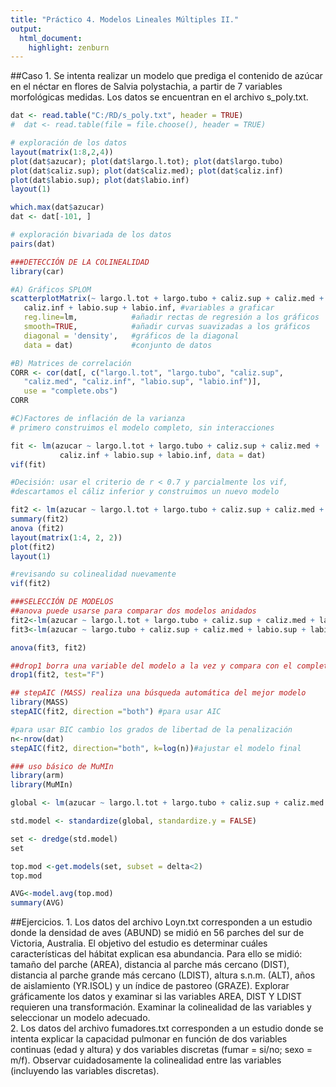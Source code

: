 ```yaml
---
title: "Práctico 4. Modelos Lineales Múltiples II."
output: 
  html_document:
    highlight: zenburn
---
```


##Caso 1.
Se intenta realizar un modelo que prediga el contenido de azúcar en el néctar en flores de Salvia polystachia, a partir de 7 variables morfológicas medidas. Los datos se encuentran en el archivo  s_poly.txt.

```r
dat <- read.table("C:/RD/s_poly.txt", header = TRUE)
#  dat <- read.table(file = file.choose(), header = TRUE)

# exploración de los datos
layout(matrix(1:8,2,4))
plot(dat$azucar); plot(dat$largo.l.tot); plot(dat$largo.tubo) 
plot(dat$caliz.sup); plot(dat$caliz.med); plot(dat$caliz.inf) 
plot(dat$labio.sup); plot(dat$labio.inf)
layout(1)

which.max(dat$azucar)
dat <- dat[-101, ]

# exploración bivariada de los datos
pairs(dat)

###DETECCIÓN DE LA COLINEALIDAD
library(car)

#A) Gráficos SPLOM
scatterplotMatrix(~ largo.l.tot + largo.tubo + caliz.sup + caliz.med +
   caliz.inf + labio.sup + labio.inf, #variables a graficar
   reg.line=lm,            #añadir rectas de regresión a los gráficos
   smooth=TRUE,            #añadir curvas suavizadas a los gráficos
   diagonal = 'density',   #gráficos de la diagonal
   data = dat)             #conjunto de datos 

#B) Matrices de correlación
CORR <- cor(dat[, c("largo.l.tot", "largo.tubo", "caliz.sup",
   "caliz.med", "caliz.inf", "labio.sup", "labio.inf")], 
   use = "complete.obs") 
CORR

#C)Factores de inflación de la varianza
# primero construimos el modelo completo, sin interacciones

fit <- lm(azucar ~ largo.l.tot + largo.tubo + caliz.sup + caliz.med +
           caliz.inf + labio.sup + labio.inf, data = dat)
vif(fit)	

#Decisión: usar el criterio de r < 0.7 y parcialmente los vif,
#descartamos el cáliz inferior y construimos un nuevo modelo

fit2 <- lm(azucar ~ largo.l.tot + largo.tubo + caliz.sup + caliz.med + labio.sup + labio.inf, data = dat)
summary(fit2)
anova (fit2)
layout(matrix(1:4, 2, 2))
plot(fit2)
layout(1)

#revisando su colinealidad nuevamente
vif(fit2)

###SELECCIÓN DE MODELOS 
##anova puede usarse para comparar dos modelos anidados
fit2<-lm(azucar ~ largo.l.tot + largo.tubo + caliz.sup + caliz.med + labio.sup + labio.inf, data=dat)
fit3<-lm(azucar ~ largo.tubo + caliz.sup + caliz.med + labio.sup + labio.inf, data=dat) #sin largo.l.tot

anova(fit3, fit2)

##drop1 borra una variable del modelo a la vez y compara con el completo
drop1(fit2, test="F")

## stepAIC (MASS) realiza una búsqueda automática del mejor modelo 
library(MASS) 
stepAIC(fit2, direction ="both") #para usar AIC

#para usar BIC cambio los grados de libertad de la penalización
n<-nrow(dat)
stepAIC(fit2, direction="both", k=log(n))#ajustar el modelo final

### uso básico de MuMIn
library(arm)
library(MuMIn)

global <- lm(azucar ~ largo.l.tot + largo.tubo + caliz.sup + caliz.med + labio.sup + labio.inf, data = dat, na.action = na.fail)

std.model <- standardize(global, standardize.y = FALSE)

set <- dredge(std.model)
set

top.mod <-get.models(set, subset = delta<2)
top.mod

AVG<-model.avg(top.mod)
summary(AVG)
```

##Ejercicios.
1. Los datos del archivo Loyn.txt corresponden a un estudio donde la densidad de aves (ABUND) se midió en 56 parches del sur de Victoria, Australia. El objetivo del estudio es determinar cuáles características del hábitat explican esa abundancia. Para ello se midió: tamaño del parche (AREA), distancia al parche más cercano (DIST), distancia al parche grande más cercano (LDIST), altura s.n.m. (ALT), años de aislamiento (YR.ISOL) y un índice de pastoreo (GRAZE). Explorar gráficamente los datos y examinar si las variables AREA, DIST Y LDIST requieren una transformación. Examinar la colinealidad de las variables y seleccionar un modelo adecuado.   
2. Los datos del archivo fumadores.txt corresponden a un estudio donde se intenta explicar la capacidad pulmonar en función de dos variables continuas (edad y altura) y dos variables discretas (fumar = si/no; sexo = m/f). Observar cuidadosamente la colinealidad entre las variables (incluyendo las variables discretas).   
